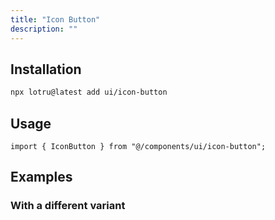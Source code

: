 ```yaml
---
title: "Icon Button"
description: ""
---
```


<ComponentPreview id="examples/icon-button-01" />

## Installation

```bash
npx lotru@latest add ui/icon-button
```

## Usage

```tsx
import { IconButton } from "@/components/ui/icon-button";
```

## Examples

### With a different variant 

<ComponentPreview id="examples/icon-button-02" />
